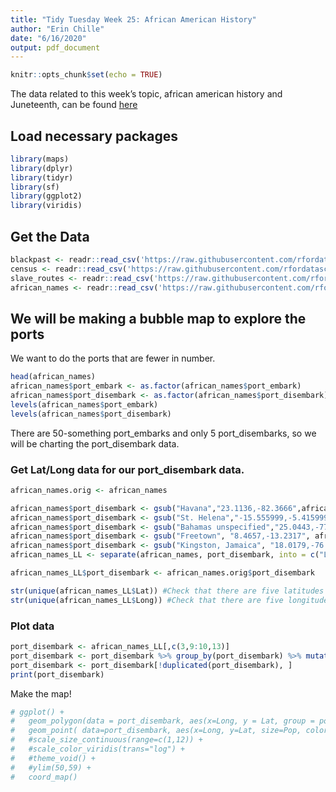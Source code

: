 ```yaml
---
title: "Tidy Tuesday Week 25: African American History"
author: "Erin Chille"
date: "6/16/2020"
output: pdf_document
---
```


```r
knitr::opts_chunk$set(echo = TRUE)
```

The data related to this week's topic, african american history and Juneteenth, can be found [here](https://github.com/rfordatascience/tidytuesday/blob/master/data/2020/2020-06-16/readme.md)

## Load necessary packages
```r
library(maps)
library(dplyr)
library(tidyr)
library(sf)
library(ggplot2)
library(viridis)
```

## Get the Data

```r
blackpast <- readr::read_csv('https://raw.githubusercontent.com/rfordatascience/tidytuesday/master/data/2020/2020-06-16/blackpast.csv')
census <- readr::read_csv('https://raw.githubusercontent.com/rfordatascience/tidytuesday/master/data/2020/2020-06-16/census.csv')
slave_routes <- readr::read_csv('https://raw.githubusercontent.com/rfordatascience/tidytuesday/master/data/2020/2020-06-16/slave_routes.csv')
african_names <- readr::read_csv('https://raw.githubusercontent.com/rfordatascience/tidytuesday/master/data/2020/2020-06-16/african_names.csv')
```

## We will be making a bubble map to explore the ports

We want to do the ports that are fewer in number.
```r
head(african_names)
african_names$port_embark <- as.factor(african_names$port_embark)
african_names$port_disembark <- as.factor(african_names$port_disembark)
levels(african_names$port_embark)
levels(african_names$port_disembark)
```

There are 50-something port_embarks and only 5 port_disembarks, so we will be charting the port_disembark data.

### Get Lat/Long data for our port_disembark data.
```r
african_names.orig <- african_names

african_names$port_disembark <- gsub("Havana","23.1136,-82.3666",african_names$port_disembark) #Substitute town name for Lat,Long
african_names$port_disembark <- gsub("St. Helena","-15.555999,-5.415999", african_names$port_disembark) #Substitute town name for Lat,Long
african_names$port_disembark <- gsub("Bahamas unspecified","25.0443,-77.3504", african_names$port_disembark) #Substitute town name for Lat,Long
african_names$port_disembark <- gsub("Freetown", "8.4657,-13.2317", african_names$port_disembark) #Substitute town name for Lat,Long
african_names$port_disembark <- gsub("Kingston, Jamaica", "18.0179,-76.8099", african_names$port_disembark) #Substitute town name for Lat,Long
african_names_LL <- separate(african_names, port_disembark, into = c("Lat", "Long"), sep=",") #Separate into two columns

african_names_LL$port_disembark <- african_names.orig$port_disembark

str(unique(african_names_LL$Lat)) #Check that there are five latitudes
str(unique(african_names_LL$Long)) #Check that there are five longitudes
```

### Plot data
```r
port_disembark <- african_names_LL[,c(3,9:10,13)]
port_disembark <- port_disembark %>% group_by(port_disembark) %>% mutate(Pop=n()) %>% select(-name) 
port_disembark <- port_disembark[!duplicated(port_disembark), ]
print(port_disembark)
```

Make the map!
```r
# ggplot() +
#   geom_polygon(data = port_disembark, aes(x=Long, y = Lat, group = port_disembark), fill="grey", alpha=0.3) +
#   geom_point( data=port_disembark, aes(x=Long, y=Lat, size=Pop, color=Pop)) +
#   #scale_size_continuous(range=c(1,12)) +
#   #scale_color_viridis(trans="log") +
#   #theme_void() + 
#   #ylim(50,59) + 
#   coord_map() 
```

